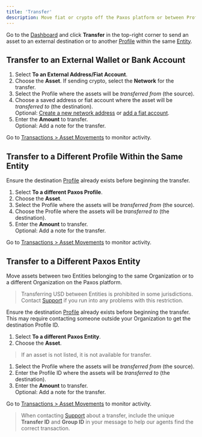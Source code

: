 ```yaml
---
title: 'Transfer'
description: Move fiat or crypto off the Paxos platform or between Profiles.
---
```



Go to the [Dashboard](https://dashboard.paxos.com/) and click **Transfer** in the top-right corner to send an asset to an external destination or to another [Profile](/guides/dashboard/organization#profile) within the same [Entity](/guides/dashboard/organization#entity).

## Transfer to an External Wallet or Bank Account

1. Select **To an External Address/Fiat Account**.
1. Choose the **Asset**. If sending crypto, select the **Network** for the transfer.
1. Select the Profile where the assets will be _transferred from_ (the source).
1. Choose a saved address or fiat account where the asset will be _transferred to_ (the destination).<br />Optional: [Create a new network address](/guides/dashboard/addresses#new-address) or [add a fiat account](/guides/dashboard/fiat).
1. Enter the **Amount** to transfer.<br />Optional: Add a note for the transfer.

Go to [Transactions > Asset Movements](https://dashboard.paxos.com/dashboard/transactions/asset-movements) to monitor activity.

## Transfer to a Different Profile Within the Same Entity

Ensure the destination [Profile](/guides/dashboard/organization#profile) already exists before beginning the transfer.

1. Select **To a different Paxos Profile**.
1. Choose the **Asset**.
1. Select the Profile where the assets will be _transferred from_ (the source).
1. Choose the Profile where the assets will be _transferred to_ (the destination).
1. Enter the **Amount** to transfer.<br />Optional: Add a note for the transfer.

Go to [Transactions > Asset Movements](https://dashboard.paxos.com/dashboard/transactions/asset-movements) to monitor activity.

## Transfer to a Different Paxos Entity

Move assets between two Entities belonging to the same Organization or to a different Organization on the Paxos platform.

> Transferring USD between Entities is prohibited in some jurisdictions.
> Contact [Support](https://support.paxos.com) if you run into any problems with this restriction.

Ensure the destination [Profile](/guides/dashboard/organization#profile) already exists before beginning the transfer.
This may require contacting someone outside your Organization to get the destination Profile ID.

1. Select **To a different Paxos Entity**.
1. Choose the **Asset**.
> If an asset is not listed, it is not available for transfer.
1. Select the Profile where the assets will be _transferred from_ (the source).
1. Enter the Profile ID where the assets will be _transferred to_ (the destination).
1. Enter the **Amount** to transfer.<br />Optional: Add a note for the transfer.

Go to [Transactions > Asset Movements](https://dashboard.paxos.com/dashboard/transactions/asset-movements) to monitor activity.

> When contacting [Support](https://support.paxos.com) about a transfer, include the unique **Transfer ID** and **Group ID** in your message to help our agents find the correct transaction.
